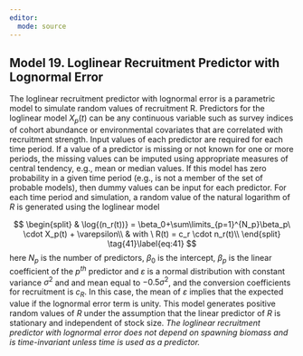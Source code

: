 ```yaml
---
editor: 
  mode: source
---
```


## Model 19. Loglinear Recruitment Predictor with Lognormal Error {.unnumbered}

The loglinear recruitment predictor with lognormal error is a parametric model to simulate random values of recruitment R. Predictors for the loglinear model $X_p(t)$ can be any continuous variable such as survey indices of cohort abundance or environmental covariates that are correlated with recruitment strength. Input values of each predictor are required for each time period. If a value of a predictor is missing or not known for one or more periods, the missing values can be imputed using appropriate measures of central tendency, e.g., mean or median values. If this model has zero probability in a given time period (e.g., is not a member of the set of probable models), then dummy values can be input for each predictor. For each time period and simulation, a random value of the natural logarithm of $R$ is generated using the loglinear model

$$
\begin{split}
& \log{(n_r(t))} = \beta_0+\sum\limits_{p=1}^{N_p}\beta_p\ \cdot X_p(t) + \varepsilon\\
& with \ R(t) = c_r \cdot n_r(t)\\
\end{split}
\tag{41}\label{eq:41}
$$
here $N_p$ is the number of predictors, $\beta_0$ is the intercept, $\beta_p$ is the linear coefficient of the $p^{th}$ predictor and $\varepsilon$ is a normal distribution with constant variance $\sigma^2$ and and mean equal to $-0.5\sigma^2$, and the conversion coefficients for recruitment is $c_R$. In this case, the mean of $\varepsilon$ implies that the expected value if the lognormal error term is unity. This model generates positive random values of $R$ under the assumption that the linear predictor of $R$ is stationary and independent of stock size. *The loglinear recruitment predictor with lognormal error does not depend on spawning biomass and is time-invariant unless time is used as a predictor.*
